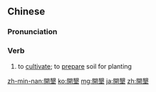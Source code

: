 {{also|开垦}}
==Chinese==
{{zh-forms|s=开垦}}

===Pronunciation===
{{zh-pron
|m=kāikěn
|c=hoi1 han2
|h=pfs=ns:khôi-khién/ns:khôi-khén
|mn=khai-khún
|cat=v
}}

===Verb===
{{zh-verb}}

# to [[cultivate]]; to [[prepare]] soil for planting

{{zh-cat|Advanced}}

[[zh-min-nan:開墾]]
[[ko:開墾]]
[[mg:開墾]]
[[ja:開墾]]
[[zh:開墾]]